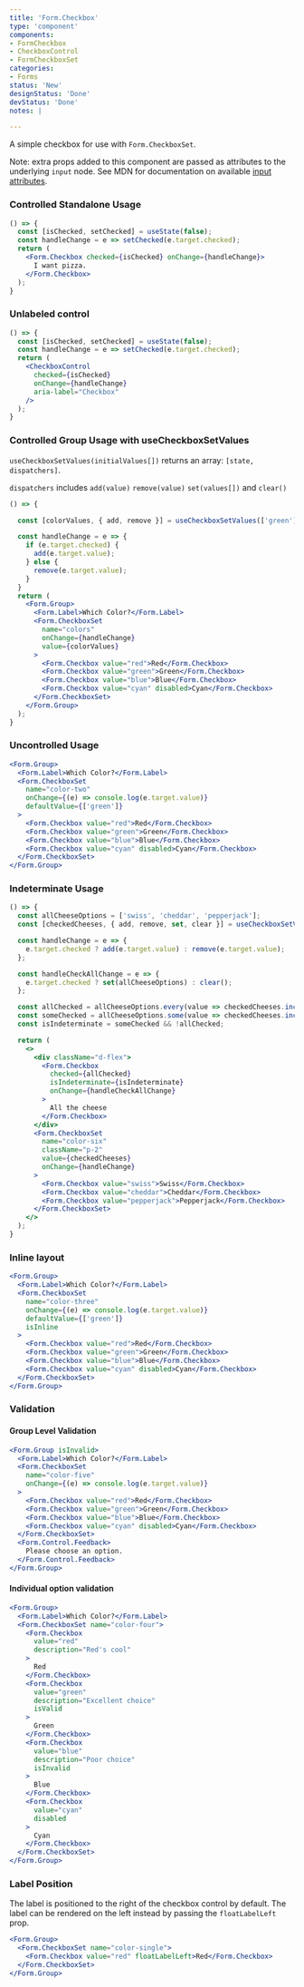 ```yaml
---
title: 'Form.Checkbox'
type: 'component'
components:
- FormCheckbox
- CheckboxControl
- FormCheckboxSet
categories:
- Forms
status: 'New'
designStatus: 'Done'
devStatus: 'Done'
notes: |

---
```


A simple checkbox for use with `Form.CheckboxSet`.

Note: extra props added to this component are passed as attributes to the
underlying `input` node. See MDN for documentation on available
[input attributes](https://developer.mozilla.org/en-US/docs/Web/HTML/Element/input#attributes).


### Controlled Standalone Usage

```jsx live
() => {
  const [isChecked, setChecked] = useState(false);
  const handleChange = e => setChecked(e.target.checked);
  return (
    <Form.Checkbox checked={isChecked} onChange={handleChange}>
      I want pizza.
    </Form.Checkbox>
  );
}
```

### Unlabeled control

```jsx live
() => {
  const [isChecked, setChecked] = useState(false);
  const handleChange = e => setChecked(e.target.checked);
  return (
    <CheckboxControl
      checked={isChecked}
      onChange={handleChange}
      aria-label="Checkbox"
    />
  );
}
```

### Controlled Group Usage with useCheckboxSetValues

`useCheckboxSetValues(initialValues[])` returns an array: `[state, dispatchers]`.

`dispatchers` includes `add(value)` `remove(value)` `set(values[])` and `clear()`

```jsx live
() => {

  const [colorValues, { add, remove }] = useCheckboxSetValues(['green']);

  const handleChange = e => {
    if (e.target.checked) {
      add(e.target.value);
    } else {
      remove(e.target.value);
    }
  }
  return (
    <Form.Group>
      <Form.Label>Which Color?</Form.Label>
      <Form.CheckboxSet
        name="colors"
        onChange={handleChange}
        value={colorValues}
      >
        <Form.Checkbox value="red">Red</Form.Checkbox>
        <Form.Checkbox value="green">Green</Form.Checkbox>
        <Form.Checkbox value="blue">Blue</Form.Checkbox>
        <Form.Checkbox value="cyan" disabled>Cyan</Form.Checkbox>
      </Form.CheckboxSet>
    </Form.Group>
  );
}
```



### Uncontrolled Usage

```jsx live
<Form.Group>
  <Form.Label>Which Color?</Form.Label>
  <Form.CheckboxSet
    name="color-two"
    onChange={(e) => console.log(e.target.value)}
    defaultValue={['green']}
  >
    <Form.Checkbox value="red">Red</Form.Checkbox>
    <Form.Checkbox value="green">Green</Form.Checkbox>
    <Form.Checkbox value="blue">Blue</Form.Checkbox>
    <Form.Checkbox value="cyan" disabled>Cyan</Form.Checkbox>
  </Form.CheckboxSet>
</Form.Group>
```

### Indeterminate Usage

```jsx live
() => {
  const allCheeseOptions = ['swiss', 'cheddar', 'pepperjack'];
  const [checkedCheeses, { add, remove, set, clear }] = useCheckboxSetValues(['swiss']);

  const handleChange = e => {
    e.target.checked ? add(e.target.value) : remove(e.target.value);
  };

  const handleCheckAllChange = e => {
    e.target.checked ? set(allCheeseOptions) : clear();
  };

  const allChecked = allCheeseOptions.every(value => checkedCheeses.includes(value));
  const someChecked = allCheeseOptions.some(value => checkedCheeses.includes(value));
  const isIndeterminate = someChecked && !allChecked;

  return (
    <>
      <div className="d-flex">
        <Form.Checkbox
          checked={allChecked}
          isIndeterminate={isIndeterminate}
          onChange={handleCheckAllChange}
        >
          All the cheese
        </Form.Checkbox>
      </div>
      <Form.CheckboxSet
      	name="color-six"
        className="p-2"
        value={checkedCheeses}
        onChange={handleChange}
      >
        <Form.Checkbox value="swiss">Swiss</Form.Checkbox>
        <Form.Checkbox value="cheddar">Cheddar</Form.Checkbox>
        <Form.Checkbox value="pepperjack">Pepperjack</Form.Checkbox>
      </Form.CheckboxSet>
    </>
  );
}
```

### Inline layout

```jsx live
<Form.Group>
  <Form.Label>Which Color?</Form.Label>
  <Form.CheckboxSet
    name="color-three"
    onChange={(e) => console.log(e.target.value)}
    defaultValue={['green']}
    isInline
  >
    <Form.Checkbox value="red">Red</Form.Checkbox>
    <Form.Checkbox value="green">Green</Form.Checkbox>
    <Form.Checkbox value="blue">Blue</Form.Checkbox>
    <Form.Checkbox value="cyan" disabled>Cyan</Form.Checkbox>
  </Form.CheckboxSet>
</Form.Group>
```

### Validation

#### Group Level Validation

```jsx live
<Form.Group isInvalid>
  <Form.Label>Which Color?</Form.Label>
  <Form.CheckboxSet
    name="color-five"
    onChange={(e) => console.log(e.target.value)}
  >
    <Form.Checkbox value="red">Red</Form.Checkbox>
    <Form.Checkbox value="green">Green</Form.Checkbox>
    <Form.Checkbox value="blue">Blue</Form.Checkbox>
    <Form.Checkbox value="cyan" disabled>Cyan</Form.Checkbox>
  </Form.CheckboxSet>
  <Form.Control.Feedback>
    Please choose an option.
  </Form.Control.Feedback>
</Form.Group>
```

#### Individual option validation

```jsx live
<Form.Group>
  <Form.Label>Which Color?</Form.Label>
  <Form.CheckboxSet name="color-four">
    <Form.Checkbox
      value="red"
      description="Red's cool"
    >
      Red
    </Form.Checkbox>
    <Form.Checkbox
      value="green"
      description="Excellent choice"
      isValid
    >
      Green
    </Form.Checkbox>
    <Form.Checkbox
      value="blue"
      description="Poor choice"
      isInvalid
    >
      Blue
    </Form.Checkbox>
    <Form.Checkbox
      value="cyan"
      disabled
    >
      Cyan
    </Form.Checkbox>
  </Form.CheckboxSet>
</Form.Group>
```

### Label Position

The label is positioned to the right of the checkbox control by default. The label can be rendered on the left instead
by passing the `floatLabelLeft` prop.

```jsx live
<Form.Group>
  <Form.CheckboxSet name="color-single">
    <Form.Checkbox value="red" floatLabelLeft>Red</Form.Checkbox>
  </Form.CheckboxSet>
</Form.Group>
```

<testguide
  dataTestId
  selectors='`pgn__form-control-set[role="group"]`, `pgn__form-checkbox`'
/>

